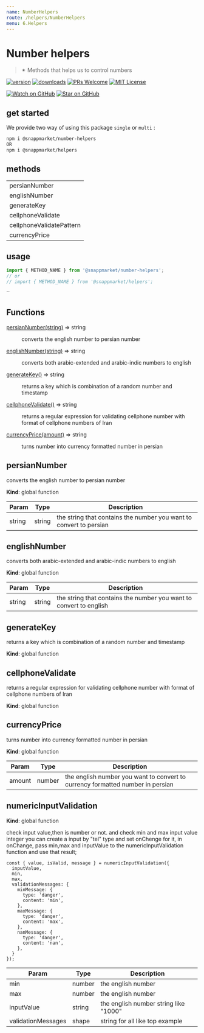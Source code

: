 ```yaml
---
name: NumberHelpers
route: /helpers/NumberHelpers
menu: 6.Helpers
---
```



# Number helpers
> ✴ Methods that helps us to control numbers

[![version](https://img.shields.io/npm/v/@snappmarket/number-helpers.svg?style=flat-square)](https://www.npmjs.com/package/@snappmarket/number-helpers)
[![downloads](https://img.shields.io/npm/dm/@snappmarket/number-helpers.svg?style=flat-square)](http://www.npmtrends.com/@snappmarket/number-helpers)
[![PRs Welcome](https://img.shields.io/badge/PRs-welcome-brightgreen.svg?style=flat-square)](http://makeapullrequest.com)
[![MIT License](https://img.shields.io/npm/l/@snappmarket/number-helpers.svg?style=flat-square)](https://github.com/snappmarket/frontend-toolbox/tree/master/packages/useDidUpdateEffect/blob/master/LICENSE.md)

[![Watch on GitHub](https://img.shields.io/github/watchers/snappmarket/frontend-toolbox.svg?style=social)](https://github.com/snappmarket/frontend-toolbox/watchers)
[![Star on GitHub](https://img.shields.io/github/stars/snappmarket/frontend-toolbox.svg?style=social)](https://github.com/snappmarket/frontend-toolbox/stargazers)

## get started
We provide two way of using this package `single` or `multi` :
```bash
npm i @snappmarket/number-helpers
OR
npm i @snappmarket/helpers
```

## methods
|        |
| ------ |
| persianNumber                                                 |
| englishNumber                                                 |
| generateKey                                                 |
| cellphoneValidate                                                 |
| cellphoneValidatePattern                                                 |
| currencyPrice                                                 |

## usage
```javascript
import { METHOD_NAME } from '@snappmarket/number-helpers';
// or
// import { METHOD_NAME } from '@snappmarket/helpers';
```
``

## Functions

<dl>
<dt><a href="#persianNumber">persianNumber(string)</a> ⇒ string</dt>
<dd><p>converts the english number to persian number</p>
</dd>
<dt><a href="#englishNumber">englishNumber(string)</a> ⇒ string</dt>
<dd><p>converts both arabic-extended and arabic-indic numbers to english</p>
</dd>
<dt><a href="#generateKey">generateKey()</a> ⇒ string</dt>
<dd><p>returns a key which is combination of a random number and timestamp</p>
</dd>
<dt><a href="#cellphoneValidate">cellphoneValidate()</a> ⇒ string</dt>
<dd><p>returns a regular expression for validating cellphone number with format of cellphone numbers of Iran</p>
</dd>
<dt><a href="#currencyPrice">currencyPrice(amount)</a> ⇒ string</dt>
<dd><p>turns number into currency formatted number in persian</p>
</dd>
</dl>

<a name="persianNumber"></a>

## persianNumber
converts the english number to persian number

**Kind**: global function

| Param | Type | Description |
| --- | --- | --- |
| string | string | the string that contains the number  you want to convert to persian |

<a name="englishNumber"></a>

## englishNumber
converts both arabic-extended and arabic-indic numbers to english

**Kind**: global function

| Param | Type | Description |
| --- | --- | --- |
| string | string | the string that contains the number  you want to convert to english |

<a name="generateKey"></a>

## generateKey
returns a key which is combination of a random number and timestamp

**Kind**: global function
<a name="cellphoneValidate"></a>

## cellphoneValidate
returns a regular expression for validating cellphone number with format of cellphone numbers of Iran

**Kind**: global function
<a name="currencyPrice"></a>

## currencyPrice
turns number into currency formatted number in persian

**Kind**: global function

| Param | Type | Description |
| --- | --- | --- |
| amount | number | the english number you want to convert to currency formatted number in persian |

## numericInputValidation
**Kind**: global function

check input value,then is number or not. and check min and max input value integer
you can create a input by "tel" type and set onChenge for it,
in onChange, pass min,max and inputValue to the numericInputValidation function and use that result;

``` es6
const { value, isValid, message } = numericInputValidation({
  inputValue,
  min,
  max,
  validationMessages: {
    minMessage: {
      type: 'danger',
      content: 'min',
    },
    maxMessage: {
      type: 'danger',
      content: 'max',
    },
    nanMessage: {
      type: 'danger',
      content: 'nan',
    },
  }
});
```

| Param | Type | Description |
| --- | --- | --- |
| min | number | the english number |
| max | number | the english number |
| inputValue | string | the english number string like "1000" |
| validationMessages | shape | string for all like top example|
